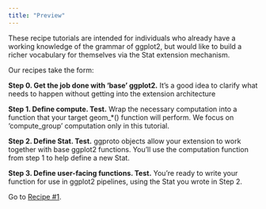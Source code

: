 ```yaml
---
title: "Preview"
---
```





These recipe tutorials are intended for individuals who already have a working knowledge of the grammar of ggplot2, but would like to build a richer vocabulary for themselves via the Stat extension mechanism.

Our recipes take the form:

**Step 0. Get the job done with 'base' ggplot2.** 
It's a good idea to clarify what needs to happen without getting into the extension architecture

**Step 1. Define compute.  Test.** 
Wrap the necessary computation into a function that your target geom_*() function will perform. We focus on 'compute_group' computation only in this tutorial.

**Step 2. Define Stat. Test.** 
ggproto objects allow your extension to work together with base ggplot2 functions.  You'll use the computation function from step 1 to help define a new Stat.  

**Step 3. Define user-facing functions. Test.** 
You're ready to write your function for use in ggplot2 pipelines, using the Stat you wrote in Step 2. 

Go to [Recipe #1](recipe1means.qmd).

